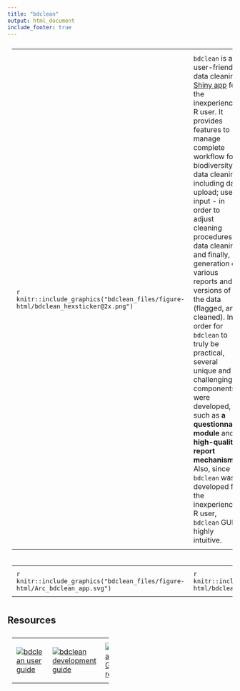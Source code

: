 ```yaml
---
title: "bdclean"
output: html_document
include_footer: true
---
```


<style>
  table, th, td {
    text-align: left;
    padding: 10px;
    vertical-align: middle;
  }
</style>

<table style="width:100%">
  <col width="25%">
  <tr>
    <td>
    ```r
    knitr::include_graphics("bdclean_files/figure-html/bdclean_hexsticker@2x.png")
    ```
    </td>
    <td>
`bdclean` is a user-friendly data cleaning [Shiny app](https://shiny.rstudio.com) for the inexperienced R user. It provides features to manage complete workflow for biodiversity data cleaning, including data upload; user input - in order to adjust cleaning procedures; data cleaning; and finally, generation of various reports and versions of the data (flagged, and cleaned).
In order for `bdclean` to truly be practical, several unique and challenging R components were developed, such as **a questionnaire module** and **high-quality report mechanism**. Also, since `bdclean` was developed for the inexperienced R user, `bdclean` GUI is highly intuitive.
    </td>
  </tr>
</table>

<table>
  <col width="50%">
  <col width="50%">
  <tr>
      <td>
    ```r
    knitr::include_graphics("bdclean_files/figure-html/Arc_bdclean_app.svg")
    ```
     </td>
      <td>
    ```r
    knitr::include_graphics("bdclean_files/figure-html/bdclean_shiny.gif")
    ```
    </td>
  </tr>
</table>


## Resources

<table style="width:45%">
    <tr>
    <td>
      [![](bdclean_files/figure-html/bdclean_user_guide.svg "bdclean user guide")](https://bd-r.github.io/bdverse-user-guide/bdclean.html)
    </td>
    <td>
      [![](bdclean_files/figure-html/bdclean_dev_guide.svg "bdclean development guide")](https://bd-r.github.io/bdverse-dev-guide/architecture.html#bdclean)
    </td>
    <td>
      [![](bdclean_files/figure-html/bdclean_code.svg "bdclean GitHub repo")](https://github.com/bd-R/bdclean)
    </td>
  </tr>
</table>
